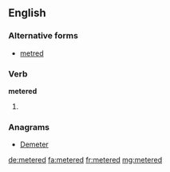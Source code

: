 ==English==

===Alternative forms===
* [[metred]]

===Verb===
'''metered'''

# {{past of|meter}}

===Anagrams===
* [[Demeter#English|Demeter]]

[[de:metered]]
[[fa:metered]]
[[fr:metered]]
[[mg:metered]]